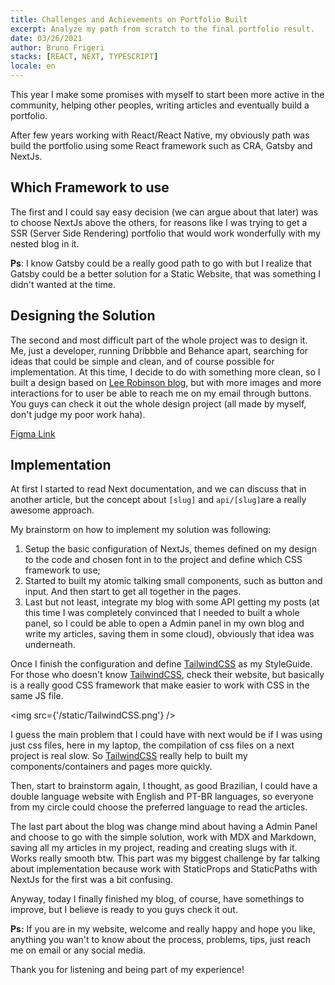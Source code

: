 ```yaml
---
title: Challenges and Achievements on Portfolio Built
excerpt: Analyze my path from scratch to the final portfolio result.
date: 03/26/2021
author: Bruno Frigeri
stacks: [REACT, NEXT, TYPESCRIPT]
locale: en
---
```

This year I make some promises with myself to start been more active in the community, helping other peoples, writing articles and eventually build a portfolio.

After few years working with React/React Native, my obviously path was build the portfolio using some React framework such as CRA, Gatsby and NextJs.

## Which Framework to use
The first and I could say easy decision (we can argue about that later) was to choose NextJs above the others, for reasons like I was trying to get a SSR (Server Side Rendering) portfolio that would work wonderfully with my nested blog in it.

**Ps**: I know Gatsby could be a really good path to go with but I realize that Gatsby could be a better solution for a Static Website, that was something I didn't wanted at the time.

## Designing the Solution

The second and most difficult part of the whole project was to design it. Me, just a developer, running Dribbble and Behance apart, searching for ideas that could be simple and clean, and of course possible for implementation. At this time, I decide to do with something more clean, so I built a design based on [Lee Robinson blog](https://leerob.io/), but with more images and more interactions for to user be able to reach me on my email through buttons.
You guys can check it out the whole design project (all made by myself, don't judge my poor work haha).

[Figma Link](https://www.figma.com/file/ESOrpbORXLKhCiU2JYsqcy/brunofrigeri.com?node-id=66%3A57)

## Implementation

At first I started to read Next documentation, and we can discuss that in another article, but the concept about `[slug]` and `api/[slug]`are a really awesome approach.

My brainstorm on how to implement my solution was following:

1. Setup the basic configuration of NextJs, themes defined on my design to the code and chosen font in to the project and define which CSS framework to use;
2. Started to built my atomic talking small components, such as button and input. And then start to get all together in the pages.
3. Last but not least, integrate my blog with some API getting my posts (at this time I was completely convinced that I needed to built a whole panel, so I could be able to open a Admin panel in my own blog and write my articles, saving them in some cloud), obviously that idea was underneath.

Once I finish the configuration and define [TailwindCSS](https://tailwindcss.com/) as my StyleGuide. For those who doesn't know [TailwindCSS](https://tailwindcss.com/), check their website, but basically is a really good CSS framework that make easier to work with CSS in the same JS  file.

<img src={'/static/TailwindCSS.png'} />

I guess the main problem that I could have with next would be if I was using just css files, here in my laptop, the compilation of css files on a next project is real slow. So [TailwindCSS](https://tailwindcss.com/) really help to built my components/containers and pages more quickly.

Then, start to brainstorm again, I thought, as good Brazilian, I could have a double language website with English and PT-BR languages, so everyone from my circle could choose the preferred language to read the articles.

The last part about the blog was change mind about having a Admin Panel and choose to go with the simple solution, work with MDX and Markdown, saving all my articles in my project, reading and creating slugs with it. Works really smooth btw. This part was my biggest challenge by far talking about implementation because work with StaticProps and StaticPaths with NextJs for the first was a bit confusing.

Anyway, today I finally finished my blog, of course, have somethings to improve, but I believe is ready to you guys check it out.

**Ps:** If you are in my website, welcome and really happy and hope you like, anything you wan't to know about the process, problems, tips, just reach me on email or any social media.

Thank you for listening and being part of my experience!
